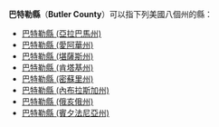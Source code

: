 '''巴特勒縣'''（'''Butler County'''）可以指下列美國八個州的縣：
* [[巴特勒縣_(亞拉巴馬州)|巴特勒縣 (亞拉巴馬州)]]
* [[巴特勒縣_(愛阿華州)|巴特勒縣 (愛阿華州)]]
* [[巴特勒縣_(堪薩斯州)|巴特勒縣 (堪薩斯州)]]
* [[巴特勒縣_(肯塔基州)|巴特勒縣 (肯塔基州)]]
* [[巴特勒縣_(密蘇里州)|巴特勒縣 (密蘇里州)]]
* [[巴特勒縣_(內布拉斯加州)|巴特勒縣 (內布拉斯加州)]]
* [[巴特勒縣_(俄亥俄州)|巴特勒縣 (俄亥俄州)]]
* [[巴特勒縣_(賓夕法尼亞州)|巴特勒縣 (賓夕法尼亞州)]]

{{disambig|B巴特勒縣|Cat=四字县名消歧义}}